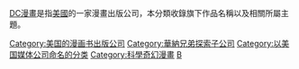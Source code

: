[[DC漫畫|DC漫畫]]是指[[美國|美國]]的一家漫畫出版公司，本分類收錄旗下作品名稱以及相關所屬主題。
{{Commonscat|DC Comics}}

[[Category:美国的漫画书出版公司|Category:美国的漫画书出版公司]]
[[Category:華納兄弟探索子公司|Category:華納兄弟探索子公司]]
[[Category:以美国媒体公司命名的分类|Category:以美国媒体公司命名的分类]]
[[Category:科學奇幻漫畫|Category:科學奇幻漫畫]]
[[Category:華納兄弟跨媒體製作|B]]